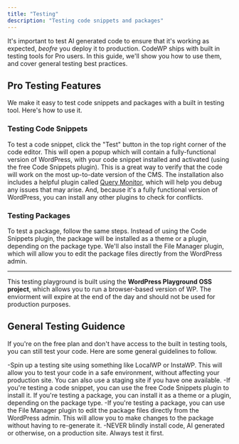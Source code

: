 ```yaml
---
title: "Testing"
description: "Testing code snippets and packages"
---
```


It's important to test AI generated code to ensure that it's working as expected, _beofre_ you deploy it to production. CodeWP ships with built in testing tools for Pro users. In this guide, we'll show you how to use them, and cover general testing best practices.

## Pro Testing Features

We make it easy to test code snippets and packages with a built in testing tool. Here's how to use it.

### Testing Code Snippets

To test a code snippet, click the "Test" button in the top right corner of the code editor. This will open a popup which will contain a fully-functional version of WordPress, with your code snippet installed and activated (using the free Code Snippets plugin). This is a great way to verify that the code will work on the most up-to-date version of the CMS. The installation also includes a helpful plugin called [Query Monitor](https://wordpress.org/plugins/query-monitor/), which will help you debug any issues that may arise. And, because it's a fully functional version of WordPress, you can install any other plugins to check for conflicts.

### Testing Packages

To test a package, follow the same steps. Instead of using the Code Snippets plugin, the package will be installed as a theme or a plugin, depending on the package type. We'll also install the File Manager plugin, which will allow you to edit the package files directly from the WordPress admin.

---

This testing playground is built using the **WordPress Playground OSS project**, which allows you to run a browser-based version of WP. The enviorment will expire at the end of the day and should not be used for production purposes.

## General Testing Guidence

If you're on the free plan and don't have access to the built in testing tools, you can still test your code. Here are some general guidelines to follow.

-Spin up a testing site using something like LocalWP or InstaWP. This will allow you to test your code in a safe environment, without affecting your production site. You can also use a staging site if you have one available.
-If you're testing a code snippet, you can use the free Code Snippets plugin to install it. If you're testing a package, you can install it as a theme or a plugin, depending on the package type.
-If you're testing a package, you can use the File Manager plugin to edit the package files directly from the WordPress admin. This will allow you to make changes to the package without having to re-generate it.
-NEVER blindly install code, AI generated or otherwise, on a production site. Always test it first.
